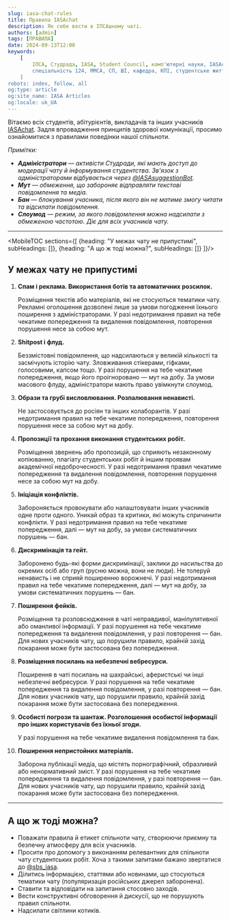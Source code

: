 ```yaml
---
slug: iasa-chat-rules
title: Правила IASAchat
description: Як себе вести в ІПСАшному чаті.
authors: [admin]
tags: [ПРАВИЛА]
date: 2024-09-13T12:00
keywords: 
    [
        ІПСА, Студрада, IASA, Student Council, комп'ютерні науки, IASAchat, правила, системний аналіз, спеціальність 122, 
        спеціальність 124, ММСА, СП, ШІ, кафедра, КПІ, студентське життя, студрада КПІ, університетське життя,
    ]
robots: index, follow, all
og:type: article
og:site_name: IASA Articles
og:locale: uk_UA
---
```


Вітаємо всіх студентів, абітурієнтів, викладачів та інших учасників [IASAchat](https://t.me/+Ymp6jYX8Vu5lNGYy). 
Задля впровадження принципів здорової комунікації, просимо ознайомитися з правилами поведінки нашої спільноти.

<!--truncate-->

_Примітки:_
- _**Адміністратори** — активісти Студради, які мають доступ до модерації чату й інформування студентства. Зв'язок з адміністраторами відбувається через [@IASAsuggestionBot](https://t.me/IASAsuggestionBot)._
- _**Мут** — обмеження, що забороняє відправляти текстові повідомлення та медіа._
- _**Бан** — блокування учасника, після якого він не матиме змогу читати та відсилати повідомлення._
- _**Слоумод** — режим, за якого повідомлення можна надсилати з обмеженою частотою. Діє для всіх учасників чату._

---


<MobileTOC sections={[
    {heading: "У межах чату не припустимі", subHeadings: []},
    {heading: "А що ж тоді можна?", subHeadings: []}
]}/>

## У межах чату не припустимі

1. **Спам і реклама. Використання ботів та автоматичних розсилок.**

    Розміщення текстів або матеріалів, які не стосуються тематики чату. Рекламні оголошення дозволені лише за умови погодження їхнього поширення з адміністраторами.
    У разі недотримання правил на тебе чекатиме попередження та видалення повідомлення, повторення порушення несе за собою мут.

2. **Shitpost і флуд.**

    Беззмістовні повідомлення, що надсилаються у великій кількості та засмічують історію чату. Зловживання стікерами, гіфками, голосовими, капсом тощо.
    У разі порушення на тебе чекатиме попередження, якщо його проігноровано — мут на добу. За умови масового флуду, адміністратори мають право увімкнути слоумод.

3. **Образи та грубі висловлювання. Розпалювання ненависті.**

    Не застосовується до росіян та інших колаборантів.
    У разі недотримання правил на тебе чекатиме попередження, повторення порушення несе за собою мут на добу.

4. **Пропозиції та прохання виконання студентських робіт.**

    Розміщення звернень або пропозицій, що сприяють незаконному копіюванню, плагіату студентських робіт й іншим проявам академічної недоброчесності.
    У разі недотримання правил чекатиме попередження та видалення повідомлення, повторення порушення несе за собою мут на добу.

5. **Ініціація конфліктів.**

    Забороняється провокувати або налаштовувати інших учасників одне проти одного. Уникай образ та критики, які можуть спричинити конфлікти.
    У разі недотримання правил на тебе чекатиме попередження, далі — мут на добу, за умови систематичних порушень — бан.

6. **Дискримінація та гейт.**

    Заборонено будь-які форми дискримінації, заклики до насильства до окремих осіб або груп (русню можна, вони не люди). Не толеруй ненависть і не сприяй поширенню ворожнечі.
    У разі недотримання правил на тебе чекатиме попередження, далі — мут на добу, за умови систематичних порушень — бан.

7. **Поширення фейків.**

    Розміщення та розповсюдження в чаті неправдивої, маніпулятивної або оманливої інформації.
    У разі порушення на тебе чекатиме попередження та видалення повідомлення, у разі повторення — бан. Для нових учасників чату, що порушили правило, крайній захід покарання може бути застосована без попередження.

8. **Розміщення посилань на небезпечні вебресурси.**

    Поширення в чаті посилань на шахрайські, аферистські чи інші небезпечні вебресурси.
    У разі порушення на тебе чекатиме попередження та видалення повідомлення, у разі повторення — бан. Для нових учасників чату, що порушили правило, крайній захід покарання може бути застосована без попередження.

9. **Особисті погрози та шантаж. Розголошення особистої інформації про інших користувачів без їхньої згоди.**

    У разі порушення на тебе чекатиме видалення повідомлення та бан.

10. **Поширення непристойних матеріалів.**

    Заборона публікації медіа, що містять порнографічний, образливий або ненормативний зміст.
    У разі порушення на тебе чекатиме попередження та видалення повідомлення, у разі повторення — бан. Для нових учасників чату, що порушили правило, крайній захід покарання може бути застосована без попередження.

---

## А що ж тоді можна?

- Поважати правила й етикет спільноти чату, створюючи приємну та безпечну атмосферу для всіх учасників.
- Просити про допомогу з виконанням релевантних для спільноти чату студентських робіт. Хоча з такими запитами бажано звертатися до [@sbs_iasa](https://t.me/sbs_iasa).
- Ділитись інформацією, статтями або новинами, що стосуються тематики чату (популяризація російських джерел заборонена).
- Ставити та відповідати на запитання стосовно заходів.
- Вести конструктивні обговорення й дискусії, що не порушують правил спільноти.
- Надсилати світлини котиків.
